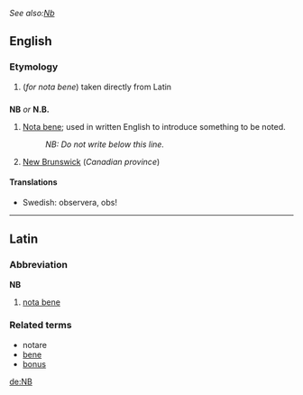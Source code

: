 ''See also:[[Nb]]''

==English==
===Etymology===
#(''for nota bene'') taken directly from Latin

==={{initialism}}===
'''NB''' ''or'' '''N.B.'''

# [[Nota bene]]; used in written English to introduce something to be noted.
#:''NB: Do not write below this line.''
#[[New Brunswick]] (''Canadian province'')

====Translations====
*Swedish: observera, obs!


----
==Latin==
===Abbreviation===
'''NB'''

#[[nota bene]]

===Related terms===
*notare
*[[bene]]
*[[bonus]]

[[de:NB]]